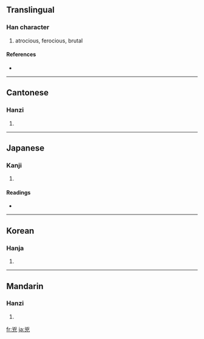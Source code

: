 {{see|凶}}
==Translingual==

===Han character===
{{Han char|rn=10|rad=儿|as=04|sn=6|four=2221<sub>7</sub>|canj=山大竹山 (UKHU)}}

# atrocious, ferocious, brutal

====References====
* {{Han ref|kx=0124.040|dkj=01348|dj=0260.050|hdz=10268.030|uh=5147|ud=20807|bh=A5FB|bd=42491}}

----

==Cantonese==

===Hanzi===
{{yue-hanzi|jyut=|y=hung1}}

# {{defn|Cantonese}}

----

==Japanese==

===Kanji===
{{ja-kanji|grade=|rs=儿04}}

# {{defn|Japanese}}

====Readings====
* {{ja-readings|on=[[きょう]] (kyō)|kun=[[おそれる]] (osoreru)}}

----

==Korean==

===Hanja===
{{ko-hanja|hangeul=흉|rv=hyung|mr=hyung}}

# {{defn|Korean}}

----

==Mandarin==

===Hanzi===
{{cmn-hanzi|pin=[[xiōng]] ([[xiong1]])|wg=hsiung<sup>1</sup>}}

# {{defn|Mandarin}}

[[fr:兇]]
[[ja:兇]]